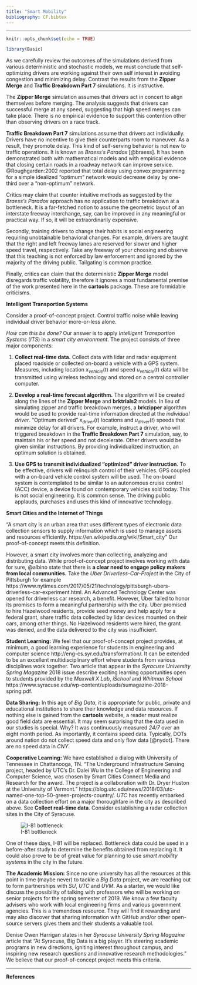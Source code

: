 ```yaml
---
title: "Smart Mobility"
bibliography: CF.bibtex
---
```


***

```r
knitr::opts_chunk$set(echo = TRUE)
```


```r
library(Basic)
```




As we carefully review the outcomes of the simulations derived from various deterministic and stochastic models, we must conclude that self-optimizing drivers are working against their own self interest in avoiding congestion and minimizing delay. Contrast the results from the __Zipper Merge__ and __Traffic Breakdown Part 7__ simulations. It is instructive. 

The __Zipper Merge__ simulation assumes that drivers act in concert to align themselves before merging. The analysis suggests that drivers can successful merge at any speed, suggesting that high speed merges can take place.  There is no empirical evidence to support this contention other than observing drivers on a  race track.

__Traffic Breakdown Part 7__ simulations assume that drivers act individually. Drivers have no incentive to give their counterparts room to maneuver. As a result, they promote delay. This kind of self-serving behavior is not new to traffic operations. It is known as _Braess's Paradox_ [@braess]. It has been demonstrated both with mathematical models and with empirical evidence that closing certain roads in a roadway network can improve service.    @Roughgarden:2002 reported that total delay using convex programming for a simple idealized "optimum" network would decrease delay by one-third over a "non-optimum" network. 

Critics may claim that counter intuitive methods as suggested by the _Braess's Paradox_ approach has  no application to traffic breakdown at a bottleneck.  It is a far-fetched notion to assume the geometric layout of an interstate freeway interchange, say,  can be improved in any meaningful or practical way. If so, it will be  extraordinarily expensive.  

Secondly, training drivers to change their habits is social engineering  requiring unobtainable behavioral changes. For example, drivers are taught that the right and left freeway lanes are reserved for slower and higher speed travel, respectively. Take any freeway of your choosing and  observe that this teaching is not enforced by law enforcement and  ignored by the majority of the driving public. Tailgating is common practice. 

Finally, critics can claim that the deterministic  __Zipper Merge__ model disregards traffic volatility, therefore it ignores a most fundamental premise of the work presented here in the __cartools__ package. These are formidable criticisms. 

__Intelligent Transportion Systems__ 

Consider a proof-of-concept project. Control traffic noise while leaving  individual driver  behavior more-or-less alone. 

_How can this be done?_ Our answer is  to apply  _Intelligent Transportion Systems_ (_ITS_) in a _smart city environment_. The project consists of three major components:

1. __Collect real-time data.__ Collect data  with lidar and radar equipment placed roadside or collected on-board a vehicle with a GPS system. Measures, including location $x_{vehicle}(t)$ and speed $u_{vehicle}(t)$  data will be transmitted using wireless technology and stored on a central controller computer.

2. __Develop a  real-time forecast algorithm.__ The algorithm will be created along the lines of the __Zipper Merge__ and __brktrials2__ models. In lieu of simulating zipper and traffic breakdown merges, a __brkzipper__ algorithm would be used to provide real-time information  directed at the _individual driver_. "Optimum derived" ${x}_{driver}(t)$ locations and  ${u}_{driver}(t)$ speeds that minimize delay for all drivers. For example, instruct a driver, who will triggered breakdown in the  __Traffic Breakdown Part 7__ simulation, say, to maintain his or her speed and not decelerate. Other drivers would be given similar instructions. By providing individualized instruction, an optimum solution is obtained.

3. __Use  GPS to transmit individualized "optimized" driver instruction.__ To be effective, drivers will relinquish control of their vehicles. GPS coupled with a on-board vehicle control system will be used. The on-board system is contemplated to be similar to  an autonomous cruise control (ACC) device, a device found on contemporary vehicles sold today. This is not social engineering. It is common sense. The driving public applauds, purchases and uses this kind of  innovative technology.

__Smart Cities and the Internet of Things__

"A smart city is an urban area that uses different types of electronic data collection sensors to supply information which is used to manage assets and resources efficiently. https://en.wikipedia.org/wiki/Smart_city" Our proof-of-concept meets this definition. 

However, a smart city involves more than collecting, analyzing and distributing data. While proof-of-concept project involves working with data for sure, @albino state that there is  __a  clear need to engage policy makers from local communities.__ Take the _Uber Driverless-Car-Project_ in the City of Pittsburgh for example https://www.nytimes.com/2017/05/21/technology/pittsburgh-ubers-driverless-car-experiment.html. An Advanced Technology Center was opened for driverless car research, a benefit. However,  Uber failed to honor its promises to form a meaningful partnership with the city.  Uber promised to hire Hazelwood residents, provide seed money and help apply for a federal grant, share traffic data collected by lidar devices mounted on their cars, among other things. No Hazelwood residents were hired, the grant was denied, and the data delivered to the city was insufficient.

__Student Learning:__ We feel that our proof-of-concept project provides, at minimum, a good learning experience for students in engineering and computer science http://eng-cs.syr.edu/transformation/. It can be extended to be an excellent multidisciplinary effort where students from various disciplines work together. Two article that appear in the _Syracuse University Spring Magazine_ 2018 issue describe exciting learning opportunities open to students provided by the _Maxwell X Lab_, _iSchool_ and _Whitman School_ https://www.syracuse.edu/wp-content/uploads/sumagazine-2018-spring.pdf. 

__Data Sharing:__ In this age of _Big Data_, it is appropriate for public, private and educational institutions to share their knowledge and data resources. If nothing else is gained from the  __cartools__  website, a reader must realize good field data are essential. It may seem surprising that the data used in our studies is special. Why? It was continuously measured _24/7_ over an eight month period. As importantly, it contains speed data. Typically, DOTs around nation do not collect speed data and only  flow data [@nydot]. There are no speed data in _CNY_.  

__Cooperative Learning:__ We have established a dialog with University of Tennessee in Chattanooga, TN. "The Underground Infrastructure Sensing project, headed by UTC’s Dr. Dalei Wu in the College of Engineering and Computer Science, was chosen by Smart Cities Connect Media and Research for the award. The project is a collaboration with Dr. Dryer Huston at the University of Vermont." https://blog.utc.edu/news/2018/03/utc-named-one-top-50-green-projects-country/. _UTC_ has recently embarked on a data collection effort on a major thoroughfare in the city as described above. See __Collect real-time data__. Consider establishing a radar collection sites in the City of Syracuse.

![I-81 bottleneck](I81bottleneck.jpeg)


One of these days, I-81 will be replaced. Bottleneck data could be used in a before-after study to determine the benefits obtained from replacing it. It could also prove to be of great value for planning to use _smart mobility systems_ in the city in the future. 

__The Academic Mission:__ Since no one university has all the resources at this point in time (maybe never) to tackle a _Big Data_ project, we are reaching out to form  partnerships with _SU_, _UTC_ and _UVM_. As a starter, we would like discuss the possibility of talking with professors who will be working on senior projects for the spring semester of 2019. We know a few faculty advisers who work with local engineering firms and various government agencies. This is a tremendous resource.  They will find it rewarding and may also discover that sharing information with GitHub and/or other open-source servers gives   them and their    students  a valuable tool.

Denise Owen Harrigan states in her _Syracuse University Spring Magazine_ article that "At Syracuse, Big Data is a big player. It’s steering academic programs in new directions, igniting interest throughout campus, and inspiring new research questions and innovative research methodologies." We believe that our proof-of-concept project meets this criteria.


*** 
__References__
